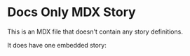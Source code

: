 
<Meta title="MDX Docs at top level" />

# Docs Only MDX Story

This is an MDX file that doesn't contain any story definitions.

It does have one embedded story:

<Canvas>
  <Story id="example-basic-csf--primary" />
</Canvas>
